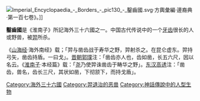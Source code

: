 [[File:Imperial_Encyclopaedia_-_Borders_-_pic130_-_鑿齒國.svg|right]]·方輿彙編·邊裔典·第一百七卷》。]]

'''鑿齒國'''是《淮南子》所記海外三十六國之一。中国古代传说中的一个[[牙齿|牙齿]]很长的人或野兽，被[[羿|羿]]所杀。

《[[山海经|山海经]]·海外南经》载；「羿与凿齿战于寿华之野，羿射杀之。在昆仑虚东。羿持弓矢，凿齿持盾。一曰戈」。[[晋朝|晋朝]][[郭璞|郭璞]]注：「凿齿亦人也，齿如凿，长五六尺，因以名云。《[[淮南子|淮南子]]·本经篇》载：「[[尧|尧]]乃使羿诛凿齿于畴华之野」。[[东汉|东汉]][[高诱|高诱]]注：「凿齿，兽名，齿长三尺，其状如凿，下彻颔下，而持戈盾」。

{{海外三十六國}}
[[Category:海外三十六國|Category:海外三十六國]]
[[Category:羿退治的恶兽|Category:羿退治的恶兽]]
[[Category:神話傳說中的人型生物|Category:神話傳說中的人型生物]]